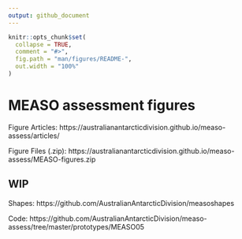 ```yaml
---
output: github_document
---
```


<!-- README.md is generated from README.Rmd. Please edit that file -->

```r
knitr::opts_chunk$set(
  collapse = TRUE,
  comment = "#>",
  fig.path = "man/figures/README-",
  out.width = "100%"
)
```
# MEASO assessment figures

Figure Articles: https://australianantarcticdivision.github.io/measo-assess/articles/

Figure Files (.zip):  https://australianantarcticdivision.github.io/measo-assess/MEASO-figures.zip


## WIP

Shapes: https://github.com/AustralianAntarcticDivision/measoshapes

Code: https://github.com/AustralianAntarcticDivision/measo-assess/tree/master/prototypes/MEASO05


